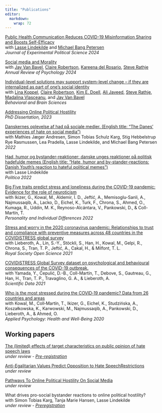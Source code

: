 ```yaml
---
title: "Publications"
editor: 
  markdown: 
    wrap: 72
---
```


[Public Health Communication Reduces COVID-19 Misinformation Sharing and Boosts Self-Efficacy](https://cup.org/3QcmSwc) <br> with [Lasse Lindekilde](https://scholar.google.com/citations?user=McFYjR4AAAAJ&hl=en&oi=ao)
and [Michael Bang Petersen](https://scholar.google.com/citations?hl=en&user=kmkQqPMAAAAJ) <br> *Journal of Experimental Political Science 2024* 

[Social media and Morality](https://www.annualreviews.org/doi/10.1146/annurev-psych-022123-110258?url_ver=Z39.88-2003&rfr_id=ori%3Arid%3Acrossref.org&rfr_dat=cr_pub++0pubmed) <br> with [Jay
Van Bavel](https://www.jayvanbavel.com/), [Claire
Robertson](https://scholar.google.com/citations?user=U86vr3EAAAAJ&hl=en&oi=ao),
[Kareena del
Rosario](https://scholar.google.com/citations?user=ZS2vTasAAAAJ&hl=en),
[Steve Rathje](https://stevenrathje.com/) <br> *Annual Review of Psychology 2024*

[Individual-level solutions may support system-level change -- if they are internalized as part of one's social identity](https://www.cambridge.org/core/journals/behavioral-and-brain-sciences/article/abs/individuallevel-solutions-may-support-systemlevel-change-a-if-they-are-internalized-as-part-of-ones-social-identity/821879C4D84800688291FA778B484AB8) <br> with [Lina Koppel](https://scholar.google.se/citations?user=hfioc6YAAAAJ&hl=sv), [Claire Robertson](https://scholar.google.com/citations?user=U86vr3EAAAAJ&hl=en&oi=ao),
[Kim E. Doell](https://www.kimdoell.com/), [Ali Javeed](https://www.alijaveed.com/), [Steve Rathje](https://stevenrathje.com/), [Madalina Vlasceanu](https://www.mvlasceanu.com/), and [Jay Van Bavel](https://www.jayvanbavel.com/) <br> *Behavioral and Brain Sciences*

[Addressing Online Political Hostility](https://politica.dk/fileadmin/politica/Dokumenter/Afhandlinger/jesper_rasmussen.pdf)
<br> *PhD Dissertation, 2023*

[Danskernes oplevelse af had på sociale medier. (English title: "The
Danes' experiences of hate on social
media")](https://pure.au.dk/portal/files/271291115/Danskernes_oplevelse_af_had_pa_de_sociale_medier_Rapport_Aarhus_Universitet_.pdf)
<br> with Mathies Jæger Andresen, Simon Tobias Schulz Karg, Stig
Hebbelstrup Rye Rasmussen, Lea Pradella, Lasse Lindekilde, and Michael
Bang Petersen <br> *2022*

[Had, humor og bystander-reaktioner: danske unges reaktioner på politisk
hadefulde memes (English title: "Hate, humor and by-stander-reactions:
Danish Youth's reaction to hateful political
memes")](https://doi.org/10.7146/politica.v54i2.132523) <br> with Lasse
Lindekilde <br> *Politica 2022*

[Big Five traits predict stress and loneliness during the COVID-19
pandemic: Evidence for the role of
neuroticism](https://doi.org/10.1016/j.paid.2022.111531) <br> with
Ikizer, G., Kowal, M., Aldemir, İ. D., Jeftić, A., Memisoglu-Sanli, A.,
Najmussaqib, A., Lacko, D., Eichel, K., Turk, F., Chrona, S., Ahmed, O.,
Kumaga, R., Uddin, M. K., Reynoso-Alcántara, V., Pankowski, D., &
Coll-Martín, T. <br> *Personality and Individual Differences 2022*

[Stress and worry in the 2020 coronavirus pandemic: Relationships to
trust and compliance with preventive measures across 48 countries in the
COVIDiSTRESS global survey](https://doi.org/10.1098/rsos.200589) <br>
with Lieberoth, A., Lin, S.-Y., Stöckli, S., Han, H., Kowal, M., Gelpi,
R., Chrona, S., Tran, T. P., Jeftić, A., Cakal, H., & Milfont, T. L.
<br> *Royal Society Open Science 2021*

[COVIDiSTRESS Global Survey dataset on psychological and behavioural
consequences of the COVID-19
outbreak.](https://doi.org/10.1038/s41597-020-00784-9) <br> with Yamada,
Y., Ćepulić, D.-B., Coll-Martín, T., Debove, S., Gautreau, G., Han, H.,
Tran, T. P., Travaglino, G. A., & Lieberoth, A. <br> *Scientific Data
2021*

[Who is the most stressed during the COVID‐19 pandemic? Data from 26
countries and areas](https://doi.org/10.1111/aphw.12234) <br> with
Kowal, M., Coll‐Martín, T., Ikizer, G., Eichel, K., Studzińska, A.,
Koszałkowska, K., Karwowski, M., Najmussaqib, A., Pankowski, D.,
Lieberoth, A., & Ahmed, O. <br> *Applied Psychology: Health and
Well-Being 2020*

## Working papers

[The (limited) effects of target characteristics on public opinion of hate speech laws](https://psyarxiv.com/j4nuc/) <br> *under review -
[Pre-registration](https://osf.io/7xvq6/)*

[Anti-Egalitarian Values Predict Opposition to Hate SpeechRestrictions](https://psyarxiv.com/856z9/) <br> *under review*

[Pathways To Online Political Hostility On Social Media](https://psyarxiv.com/r3y5u/) <br> *under review*

What drives pro-social bystander reactions to online political hostility? <br> with Simon Tobias Karg, Tanja Marie Hansen, Lasse Lindekilde <br> *under review - [Preregistration](https://osf.io/bpmy3/)*




